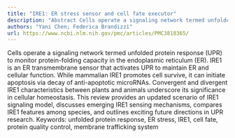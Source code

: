 ```yaml
---
title: "IRE1: ER stress sensor and cell fate executor"
description: "Abstract Cells operate a signaling network termed unfolded protein response (UPR) to monitor protein-folding capacity in the endoplasmic reticulum (ER). IRE1 is an ER transmembrane sensor that activat..."
authors: "Yani Chen; Federica Brandizzi"
url: https://www.ncbi.nlm.nih.gov/pmc/articles/PMC3818365/
---
```


Cells operate a signaling network termed unfolded protein response (UPR) to monitor protein-folding capacity in the endoplasmic reticulum (ER). IRE1 is an ER transmembrane sensor that activates UPR to maintain ER and cellular function. While mammalian IRE1 promotes cell survive, it can initiate apoptosis via decay of anti-apoptotic microRNAs. Convergent and divergent IRE1 characteristics between plants and animals underscore its significance in cellular homeostasis. This review provides an updated scenario of IRE1 signaling model, discusses emerging IRE1 sensing mechanisms, compares IRE1 features among species, and outlines exciting future directions in UPR research. Keywords: unfolded protein response, ER stress, IRE1, cell fate, protein quality control, membrane trafficking system
